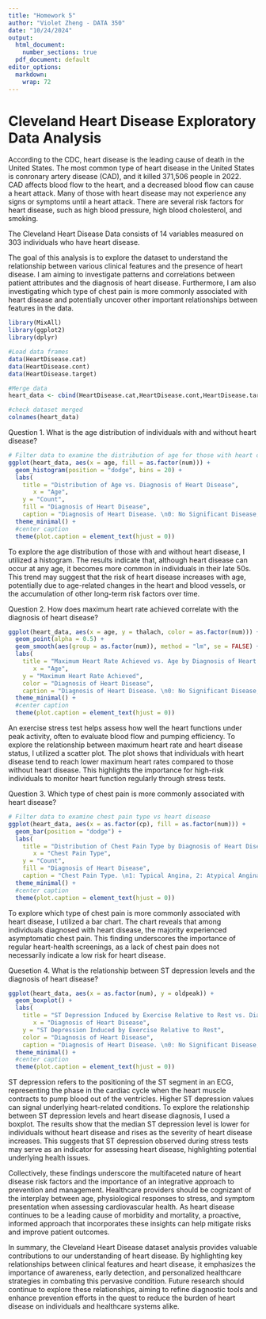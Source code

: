 ```yaml
---
title: "Homework 5"
author: "Violet Zheng - DATA 350"
date: "10/24/2024"
output:
  html_document:
    number_sections: true
  pdf_document: default
editor_options: 
  markdown: 
    wrap: 72
---
```


# Cleveland Heart Disease Exploratory Data Analysis

According to the CDC, heart disease is the leading cause of death in the United States. The most common type of heart disease in the United States is conronary artery disease (CAD), and it killed 371,506 people in 2022. CAD affects blood flow to the heart, and a decreased blood flow can cause a heart attack. Many of those with heart disease may not experience any signs or symptoms until a heart attack. There are several risk factors for heart disease, such as high blood pressure, high blood cholesterol, and smoking. 

The Cleveland Heart Disease Data consists of 14 variables measured on 303 individuals who have heart disease. 

The goal of this analysis is to explore the dataset to understand the relationship between various clinical features and the presence of heart disease. I am aiming to investigate patterns and correlations between patient attributes and the diagnosis of heart disease. Furthermore, I am also investigating which type of chest pain is more commonly associated with heart disease and potentially uncover other important relationships between features in the data. 


```r
library(MixAll)
library(ggplot2)
library(dplyr)

#Load data frames
data(HeartDisease.cat)
data(HeartDisease.cont)
data(HeartDisease.target)

#Merge data
heart_data <- cbind(HeartDisease.cat,HeartDisease.cont,HeartDisease.target)

#check dataset merged
colnames(heart_data)
```

Question 1. What is the age distribution of individuals with and without heart disease?
```r
# Filter data to examine the distribution of age for those with heart disease
ggplot(heart_data, aes(x = age, fill = as.factor(num))) +
  geom_histogram(position = "dodge", bins = 20) +
  labs(
    title = "Distribution of Age vs. Diagnosis of Heart Disease",
       x = "Age", 
    y = "Count", 
    fill = "Diagnosis of Heart Disease",
    caption = "Diagnosis of Heart Disease. \n0: No Significant Disease, 1: Mild Disease, 2: Moderate Disease, 3: Severe Disease, 4: Very Severe Disease") +
  theme_minimal() + 
  #center caption
  theme(plot.caption = element_text(hjust = 0))
```

To explore the age distribution of those with and without heart disease, I utilized a histogram. The results indicate that, although heart disease can occur at any age, it becomes more common in individuals in their late 50s. This trend may suggest that the risk of heart disease increases with age, potentially due to age-related changes in the heart and blood vessels, or the accumulation of other long-term risk factors over time.


Question 2. How does maximum heart rate achieved correlate with the diagnosis of heart disease?
```r
ggplot(heart_data, aes(x = age, y = thalach, color = as.factor(num))) +
  geom_point(alpha = 0.5) +
  geom_smooth(aes(group = as.factor(num)), method = "lm", se = FALSE) +
  labs(
    title = "Maximum Heart Rate Achieved vs. Age by Diagnosis of Heart Disease",
       x = "Age", 
    y = "Maximum Heart Rate Achieved", 
    color = "Diagnosis of Heart Disease",
    caption = "Diagnosis of Heart Disease. \n0: No Significant Disease, 1: Mild Disease, 2: Moderate Disease, 3: Severe Disease, 4: Very Severe Disease") +
  theme_minimal() + 
  #center caption
  theme(plot.caption = element_text(hjust = 0))
```

An exercise stress test helps assess how well the heart functions under peak activity, often to evaluate blood flow and pumping efficiency. To explore the relationship between maximum heart rate and heart disease status, I utilized a scatter plot. The plot shows that individuals with heart disease tend to reach lower maximum heart rates compared to those without heart disease. This highlights the importance for high-risk individuals to monitor heart function regularly through stress tests.


Question 3. Which type of chest pain is more commonly associated with heart disease?
```r
# Filter data to examine chest pain type vs heart disease
ggplot(heart_data, aes(x = as.factor(cp), fill = as.factor(num))) +
  geom_bar(position = "dodge") +
  labs(
    title = "Distribution of Chest Pain Type by Diagnosis of Heart Disease",
       x = "Chest Pain Type", 
    y = "Count", 
    fill = "Diagnosis of Heart Disease",
    caption = "Chest Pain Type. \n1: Typical Angina, 2: Atypical Angina, 3:Non-Anginal Pain, 4: Asymptomatic\nDiagnosis of Heart Disease. \n0: No Significant Disease, 1: Mild Disease, 2: Moderate Disease, 3: Severe Disease, 4: Very Severe Disease") +
  theme_minimal() + 
  #center caption
  theme(plot.caption = element_text(hjust = 0))
```

To explore which type of chest pain is more commonly associated with heart disease, I utilized a bar chart. The chart reveals that among individuals diagnosed with heart disease, the majority experienced asymptomatic chest pain. This finding underscores the importance of regular heart-health screenings, as a lack of chest pain does not necessarily indicate a low risk for heart disease.


Quesetion 4. What is the relationship between ST depression levels and the diagnosis of heart disease?
```r
ggplot(heart_data, aes(x = as.factor(num), y = oldpeak)) +
  geom_boxplot() +
  labs(
    title = "ST Depression Induced by Exercise Relative to Rest vs. Diagnosis of Heart Disease",
       x = "Diagnosis of Heart Disease", 
    y = "ST Depression Induced by Exercise Relative to Rest", 
    color = "Diagnosis of Heart Disease",
    caption = "Diagnosis of Heart Disease. \n0: No Significant Disease, 1: Mild Disease, 2: Moderate Disease, 3: Severe Disease, 4: Very Severe Disease") +
  theme_minimal() + 
  #center caption
  theme(plot.caption = element_text(hjust = 0))

```

ST depression refers to the positioning of the ST segment in an ECG, representing the phase in the cardiac cycle when the heart muscle contracts to pump blood out of the ventricles. Higher ST depression values can signal underlying heart-related conditions. To explore the relationship between ST depression levels and heart disease diagnosis, I used a boxplot. The results show that the median ST depression level is lower for individuals without heart disease and rises as the severity of heart disease increases. This suggests that ST depression observed during stress tests may serve as an indicator for assessing heart disease, highlighting potential underlying health issues.

Collectively, these findings underscore the multifaceted nature of heart disease risk factors and the importance of an integrative approach to prevention and management. Healthcare providers should be cognizant of the interplay between age, physiological responses to stress, and symptom presentation when assessing cardiovascular health. As heart disease continues to be a leading cause of morbidity and mortality, a proactive, informed approach that incorporates these insights can help mitigate risks and improve patient outcomes.

In summary, the Cleveland Heart Disease dataset analysis provides valuable contributions to our understanding of heart disease. By highlighting key relationships between clinical features and heart disease, it emphasizes the importance of awareness, early detection, and personalized healthcare strategies in combating this pervasive condition. Future research should continue to explore these relationships, aiming to refine diagnostic tools and enhance prevention efforts in the quest to reduce the burden of heart disease on individuals and healthcare systems alike.
